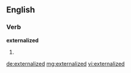 ==English==

===Verb===
'''externalized'''

# {{past of|externalize}}

[[de:externalized]]
[[mg:externalized]]
[[vi:externalized]]